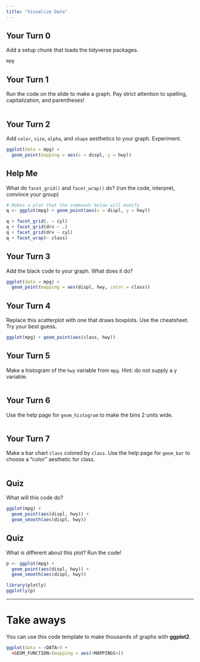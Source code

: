 ```yaml
---
title: "Visualize Data"
---
```


## Your Turn 0

Add a setup chunk that loads the tidyverse packages.




```r
mpg
```


## Your Turn 1

Run the code on the slide to make a graph. Pay strict attention to spelling, capitalization, and parentheses!

```r

```

## Your Turn 2

Add `color`, `size`, `alpha`, and `shape` aesthetics to your graph. Experiment.  

```r
ggplot(data = mpg) +
  geom_point(mapping = aes(x = displ, y = hwy))
```

## Help Me

What do `facet_grid()` and `facet_wrap()` do? 
(run the code, interpret, convince your group)

```r
# Makes a plot that the commands below will modify
q <- ggplot(mpg) + geom_point(aes(x = displ, y = hwy))

q + facet_grid(. ~ cyl)
q + facet_grid(drv ~ .)
q + facet_grid(drv ~ cyl)
q + facet_wrap(~ class)
```

## Your Turn 3

Add the black code to your graph. What does it do?

```r
ggplot(data = mpg) +
  geom_point(mapping = aes(displ, hwy, color = class))
```

## Your Turn 4

Replace this scatterplot with one that draws boxplots. Use the cheatsheet. Try your best guess.

```r
ggplot(mpg) + geom_point(aes(class, hwy))
```

## Your Turn 5

Make a histogram of the `hwy` variable from `mpg`. Hint: do not supply a y variable.

```r

```

## Your Turn 6

Use the help page for `geom_histogram` to make the bins 2 units wide.

```r

```

## Your Turn 7

Make a bar chart `class` colored by `class`. Use the help page for `geom_bar` to choose a "color" aesthetic for class.

```r

```

## Quiz

What will this code do?

```r
ggplot(mpg) + 
  geom_point(aes(displ, hwy)) +
  geom_smooth(aes(displ, hwy))
```

## Quiz

What is different about this plot? Run the code!

```r
p <- ggplot(mpg) + 
  geom_point(aes(displ, hwy)) +
  geom_smooth(aes(displ, hwy))

library(plotly)
ggplotly(p)
```

***

# Take aways

You can use this code template to make thousands of graphs with **ggplot2**.

```r
ggplot(data = <DATA>) +
  <GEOM_FUNCTION>(mapping = aes(<MAPPINGS>))
```